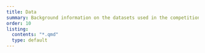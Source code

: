 ```yaml
---
title: Data
summary: Background information on the datasets used in the competition
order: 10
listing:
  contents: "*.qmd"
  type: default
---
```

